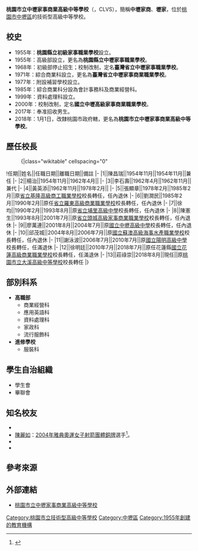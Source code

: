 {{Refimprove|time=2022-06-24T06:34:56+00:00}}
{{Infobox School
| name = 桃園市立中壢家事商業高級中等學校
| other_name = Taoyuan Municipal Zhongli Home Economics and Commercial Senior High School
| image = [[File:桃園市立中壢家事商業高級中等學校LOGO.jpeg|180PX]]
| motto = 誠、敬、勤、樸
| established = 1954年 桃園縣立初級家事職業學校<br>1968年 臺灣省立中壢家事職業學校<br>2000年 國立中壢高級家事商業職業學校<br>2018年 桃園市立中壢家事商業高級中等學校
| type = [[技術型高級中等學校|技術型高級中等學校]]
| district = {{ROC}}[[桃園市|桃園市]][[中壢區|中壢區]]
| grades = 三年學制
| principal = 莊祿崇
| students = 890人左右（2022年）
| address = 320 桃園市中壢區德育路36號
| fax = 03-4258823
| website = http://www.clvs.tyc.edu.tw
| teams = 射擊隊、自由車隊、跆拳隊 、紫儀隊
| number = 03-4271627
| free_label1 = 校呼
| free_text1 = 御風而行 青雲直上<br>
氣勢如虹 中壢家商
| classes = 一年級9班<br>二年級9班<br>三年級9班，共27班<br>（2022年）
| coordinates = {{Coord|24.952922|121.2197|display=inline,title}}
| pushpin_map = Taiwan Taoyuan
}}

'''桃園市立中壢家事商業高級中等學校'''（{{Lang-en|Taoyuan Municipal Zhongli Home Economics and Commercial Senior High School}}，CLVS），簡稱'''中壢家商'''、'''壢家'''，位於[[桃園市|桃園市]][[中壢區|中壢區]]的技術型高級中等學校。

== 校史 ==
*1955年：'''桃園縣立初級家事職業學校'''設立。
*1955年：高級部設立，更名為'''桃園縣立中壢家事職業學校'''。
*1968年：初級部停止招生；校制改制，定名'''臺灣省立中壢家事職業學校'''。
*1971年：綜合商業科設立，更名為'''臺灣省立中壢家事商業職業學校'''。
*1977年：附設補習學校設立。
*1985年：綜合商業科分設為會計事務科及商業經營科。
*1999年：資料處理科設立。
*2000年：校制改制，定名'''國立中壢高級家事商業職業學校'''。
*2017年：奉准招收男生。
*2018年：1月1日，改隸桃園市政府轄，更名為'''桃園市立中壢家事商業高級中等學校'''。

== 歷任校長 ==
<!--原任校名以任職時校名為主，不需要更為現今名稱-->
:{|class="wikitable" cellspacing="0"
!任期||姓名||任職日期||離職日期||備註
|-
|1||陳昌瑞||1954年11月||1954年11月||兼任
|-
|2||楊{{僻字|𤆬|上「毛」，下「灬」}}治||1954年11月||1962年4月||
|-
|3||李石壽||1962年4月||1962年11月||兼代
|-
|4||黃英添||1962年11月||1978年2月||
|-
|5||張顯章||1978年2月||1985年2月||原[[國立基隆高級商工職業學校|省立基隆高級商工職業學校]]校長轉任，任內退休
|-
|6||劉潤民||1985年2月||1990年2月||原任[[國立羅東高級商業職業學校|省立羅東高級商業職業學校]]校長轉任，任內退休
|-
|7||徐均||1990年2月||1993年8月||原[[國立暨南國際大學附屬高級中學|省立埔里高級中學]]校長轉任，任內退休
|-
|8||陳憲生||1993年8月||2001年7月||原[[國立頭城高級家事商業職業學校|省立頭城高級家事商業職業學校]]校長轉任，任內退休
|-
|9||廖萬連||2001年8月||2004年7月||原[[國立中央大學附屬中壢高級中學|國立中壢高級中學]]校長轉任，任內退休
|-
|10||邱茂城||2004年8月||2006年7月||原[[國立蘇澳高級海事水產職業學校|國立蘇澳高級海事水產職業學校]]校長轉任，任內退休
|-
|11||謝泳波||2006年7月||2010年7月||原[[桃園市立陽明高級中等學校|國立陽明高級中學]]校長轉任，任滿退休
|-
|12||徐明廷||2010年7月||2018年7月||原任花蓮縣[[國立花蓮高級商業職業學校|國立花蓮高級商業職業學校]]校長轉任，任滿退休
|-
|13||莊祿崇||2018年8月||現任||原[[桃園市立大溪高級中等學校|桃園市立大溪高級中等學校]]校長轉任
|}

==部別科系 ==
*'''高職部'''
**商業經營科
**應用英語科
**資料處理科 
**家政科 
**流行服飾科
*'''進修學校''' 
**服裝科
==學生自治組織==
*學生會
*畢聯會

==知名校友==
*{{Citation needed|[[張心璇|張心璇]]：女藝人、[[Dragon_Beauties|Dragon Beauties]]成員。|time=2022-06-24T06:32:32+00:00}}
*[[陳麗如|陳麗如]]：[[2004年夏季奧林匹克運動會射箭比賽|2004年雅典奧運女子射箭團體銅牌]]選手<ref>{{cite web| url =http://www.archery.org.tw/UserFiles/hero/20131014125136115.pdf| title =最稱職的選手兼教練-陳麗如| author =陳湘儀|publisher =|agency  =|access-date =2022-06-24|language =|archive-url =https://web.archive.org/web/20220624062040/http://www.archery.org.tw/UserFiles/hero/20131014125136115.pdf|archive-date =2022-06-24|dead-url =no}}</ref>。
*{{Citation needed|[[黃喬歆|黃喬歆]]：女藝人。|time=2022-06-24T06:32:32+00:00}}
*{{Citation needed|[[陳純甄|陳純甄]]：演員、主持人、[[花式撞球|花式撞球]]選手|time=2022-06-24T06:32:32+00:00}}

==參考來源==
<references />

==外部連結==
* [http://www.clvs.tyc.edu.tw/ 桃園市立中壢家事商業高級中等學校] {{Wayback|url=http://www.clvs.tyc.edu.tw/ |date=20171114060159 }}
{{桃園縣高級中等學校}}

[[Category:桃園市立技術型高級中等學校|Category:桃園市立技術型高級中等學校]]
[[Category:中壢區|Category:中壢區]]
[[Category:1955年創建的教育機構|Category:1955年創建的教育機構]]